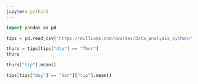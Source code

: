 ```yaml
---
jupyter: python3
---
```


```python
import pandas as pd

tips = pd.read_csv("https://milliams.com/courses/data_analysis_python/tips.csv")
```

```python
thurs = tips[tips["day"] == "Thur"]
thurs
```

```python
thurs["tip"].mean()
```

```python
tips[tips["day"] == "Sat"]["tip"].mean()
```

